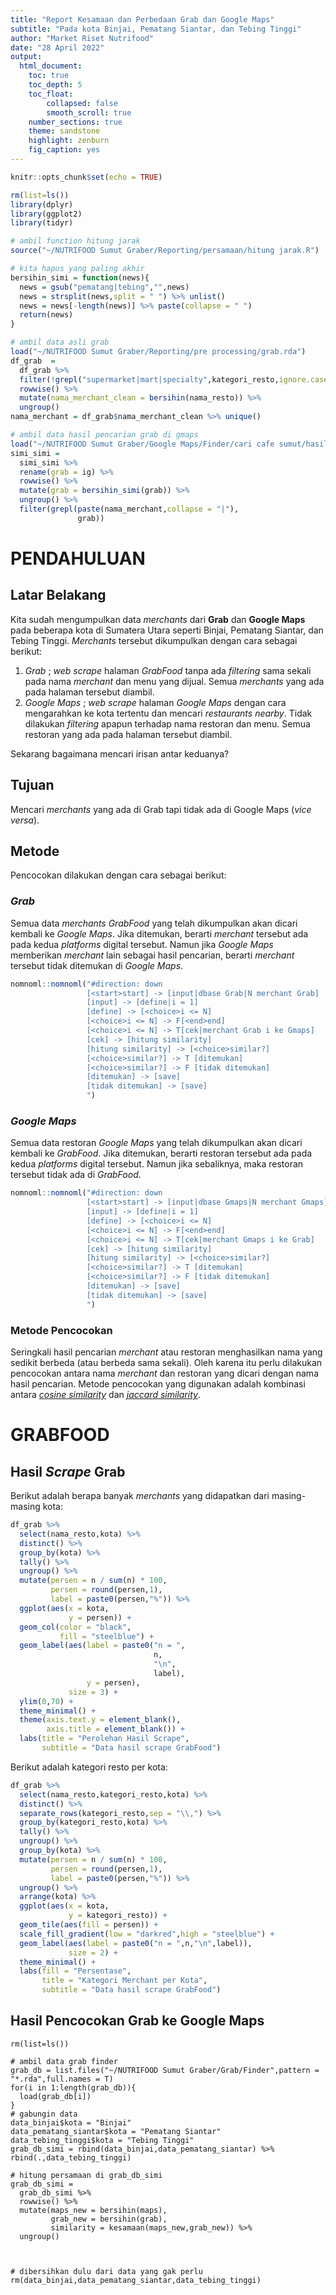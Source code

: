 ```yaml
---
title: "Report Kesamaan dan Perbedaan Grab dan Google Maps"
subtitle: "Pada kota Binjai, Pematang Siantar, dan Tebing Tinggi"
author: "Market Riset Nutrifood"
date: "28 April 2022"
output: 
  html_document:
    toc: true
    toc_depth: 5
    toc_float: 
        collapsed: false
        smooth_scroll: true
    number_sections: true
    theme: sandstone
    highlight: zenburn
    fig_caption: yes
---
```


```r
knitr::opts_chunk$set(echo = TRUE)

rm(list=ls())
library(dplyr)
library(ggplot2)
library(tidyr)

# ambil function hitung jarak
source("~/NUTRIFOOD Sumut Graber/Reporting/persamaan/hitung jarak.R")

# kita hapus yang paling akhir
bersihin_simi = function(news){
  news = gsub("pematang|tebing","",news)
  news = strsplit(news,split = " ") %>% unlist()
  news = news[-length(news)] %>% paste(collapse = " ")
  return(news)
}

# ambil data asli grab
load("~/NUTRIFOOD Sumut Graber/Reporting/pre processing/grab.rda")
df_grab  = 
  df_grab %>% 
  filter(!grepl("supermarket|mart|specialty",kategori_resto,ignore.case = T)) %>% 
  rowwise() %>% 
  mutate(nama_merchant_clean = bersihin(nama_resto)) %>% 
  ungroup()
nama_merchant = df_grab$nama_merchant_clean %>% unique()

# ambil data hasil pencarian grab di gmaps
load("~/NUTRIFOOD Sumut Graber/Google Maps/Finder/cari cafe sumut/hasil cocok grab gmaps sumut.rda")
simi_simi = 
  simi_simi %>% 
  rename(grab = ig) %>% 
  rowwise() %>% 
  mutate(grab = bersihin_simi(grab)) %>% 
  ungroup() %>% 
  filter(grepl(paste(nama_merchant,collapse = "|"),
               grab))
```

# PENDAHULUAN

## Latar Belakang

Kita sudah mengumpulkan data _merchants_ dari __Grab__ dan __Google Maps__ pada beberapa kota di Sumatera Utara seperti Binjai, Pematang Siantar, dan Tebing Tinggi. _Merchants_ tersebut dikumpulkan dengan cara sebagai berikut:

1. _Grab_ ; _web scrape_ halaman _GrabFood_ tanpa ada _filtering_ sama sekali pada nama _merchant_ dan menu yang dijual. Semua _merchants_ yang ada pada halaman tersebut diambil.
1. _Google Maps_ ; _web scrape_ halaman _Google Maps_ dengan cara mengarahkan ke kota tertentu dan mencari _restaurants nearby_. Tidak dilakukan _filtering_ apapun terhadap nama restoran dan menu. Semua restoran yang ada pada halaman tersebut diambil.

Sekarang bagaimana mencari irisan antar keduanya?

## Tujuan

Mencari _merchants_ yang ada di Grab tapi tidak ada di Google Maps (_vice versa_).

## Metode

Pencocokan dilakukan dengan cara sebagai berikut:

### _Grab_

Semua data _merchants GrabFood_ yang telah dikumpulkan akan dicari kembali ke _Google Maps_. Jika ditemukan, berarti _merchant_ tersebut ada pada kedua _platforms_ digital tersebut. Namun jika _Google Maps_ memberikan _merchant_ lain sebagai hasil pencarian, berarti _merchant_ tersebut tidak ditemukan di _Google Maps_.

```r
nomnoml::nomnoml("#direction: down
                 [<start>start] -> [input|dbase Grab|N merchant Grab]
                 [input] -> [define|i = 1]
                 [define] -> [<choice>i <= N]
                 [<choice>i <= N] -> F[<end>end]
                 [<choice>i <= N] -> T[cek|merchant Grab i ke Gmaps]
                 [cek] -> [hitung similarity]
                 [hitung similarity] -> [<choice>similar?]
                 [<choice>similar?] -> T [ditemukan]
                 [<choice>similar?] -> F [tidak ditemukan]
                 [ditemukan] -> [save]
                 [tidak ditemukan] -> [save]
                 ")
```

### _Google Maps_

Semua data restoran _Google Maps_ yang telah dikumpulkan akan dicari kembali ke _GrabFood_. Jika ditemukan, berarti restoran tersebut ada pada kedua _platforms_ digital tersebut. Namun jika sebaliknya, maka restoran tersebut tidak ada di _GrabFood_.

```r
nomnoml::nomnoml("#direction: down
                 [<start>start] -> [input|dbase Gmaps|N merchant Gmaps]
                 [input] -> [define|i = 1]
                 [define] -> [<choice>i <= N]
                 [<choice>i <= N] -> F[<end>end]
                 [<choice>i <= N] -> T[cek|merchant Gmaps i ke Grab]
                 [cek] -> [hitung similarity]
                 [hitung similarity] -> [<choice>similar?]
                 [<choice>similar?] -> T [ditemukan]
                 [<choice>similar?] -> F [tidak ditemukan]
                 [ditemukan] -> [save]
                 [tidak ditemukan] -> [save]
                 ")
```

### Metode Pencocokan

Seringkali hasil pencarian _merchant_ atau restoran menghasilkan nama yang sedikit berbeda (atau berbeda sama sekali). Oleh karena itu perlu dilakukan pencocokan antara nama _merchant_ dan restoran yang dicari dengan nama hasil pencarian. Metode pencocokan yang digunakan adalah kombinasi antara [_cosine similarity_](https://en.wikipedia.org/wiki/Cosine_similarity) dan [_jaccard similarity_](https://en.wikipedia.org/wiki/Jaccard_index).

# GRABFOOD

## Hasil _Scrape_ Grab

Berikut adalah berapa banyak _merchants_ yang didapatkan dari masing-masing kota:

```r
df_grab %>% 
  select(nama_resto,kota) %>% 
  distinct() %>% 
  group_by(kota) %>% 
  tally() %>% 
  ungroup() %>% 
  mutate(persen = n / sum(n) * 100,
         persen = round(persen,1),
         label = paste0(persen,"%")) %>% 
  ggplot(aes(x = kota,
             y = persen)) +
  geom_col(color = "black",
           fill = "steelblue") +
  geom_label(aes(label = paste0("n = ",
                                n,
                                "\n",
                                label),
                 y = persen),
             size = 3) +
  ylim(0,70) +
  theme_minimal() +
  theme(axis.text.y = element_blank(),
        axis.title = element_blank()) +
  labs(title = "Perolehan Hasil Scrape",
       subtitle = "Data hasil scrape GrabFood")
```

Berikut adalah kategori resto per kota:

```r
df_grab %>% 
  select(nama_resto,kategori_resto,kota) %>%
  distinct() %>% 
  separate_rows(kategori_resto,sep = "\\,") %>% 
  group_by(kategori_resto,kota) %>% 
  tally() %>% 
  ungroup() %>% 
  group_by(kota) %>% 
  mutate(persen = n / sum(n) * 100,
         persen = round(persen,1),
         label = paste0(persen,"%")) %>% 
  ungroup() %>% 
  arrange(kota) %>% 
  ggplot(aes(x = kota,
             y = kategori_resto)) +
  geom_tile(aes(fill = persen)) +
  scale_fill_gradient(low = "darkred",high = "steelblue") +
  geom_label(aes(label = paste0("n = ",n,"\n",label)),
             size = 2) +
  theme_minimal() +
  labs(fill = "Persentase",
       title = "Kategori Merchant per Kota",
       subtitle = "Data hasil scrape GrabFood")
```

## Hasil Pencocokan Grab ke Google Maps




```
rm(list=ls())

# ambil data grab finder
grab_db = list.files("~/NUTRIFOOD Sumut Graber/Grab/Finder",pattern = "*.rda",full.names = T)
for(i in 1:length(grab_db)){
  load(grab_db[i])
}
# gabungin data
data_binjai$kota = "Binjai"
data_pematang_siantar$kota = "Pematang Siantar"
data_tebing_tinggi$kota = "Tebing Tinggi"
grab_db_simi = rbind(data_binjai,data_pematang_siantar) %>% rbind(.,data_tebing_tinggi)

# hitung persamaan di grab_db_simi
grab_db_simi = 
  grab_db_simi %>% 
  rowwise() %>% 
  mutate(maps_new = bersihin(maps),
         grab_new = bersihin(grab),
         similarity = kesamaan(maps_new,grab_new)) %>% 
  ungroup()



# dibersihkan dulu dari data yang gak perlu
rm(data_binjai,data_pematang_siantar,data_tebing_tinggi)
```
